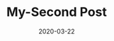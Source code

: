 ---
title: My-Second Post
slug: my-second-Post
date: 2020-03-22
featureImage: nature.jpg
excerpt: This is the Expert for Second Post
---